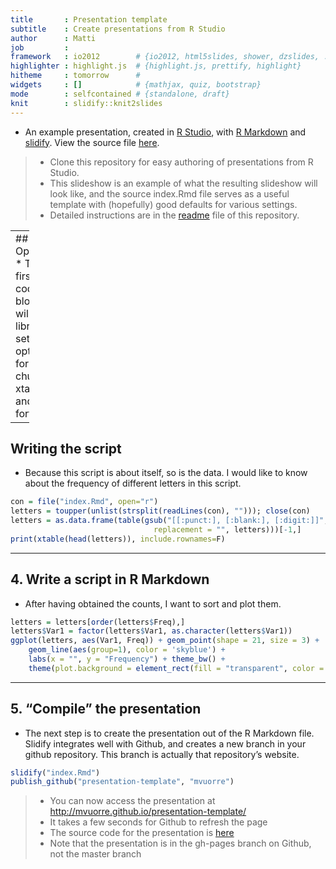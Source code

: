 ```yaml
---
title       : Presentation template
subtitle    : Create presentations from R Studio
author      : Matti
job         : 
framework   : io2012        # {io2012, html5slides, shower, dzslides, ...}
highlighter : highlight.js  # {highlight.js, prettify, highlight}
hitheme     : tomorrow      # 
widgets     : []            # {mathjax, quiz, bootstrap}
mode        : selfcontained # {standalone, draft}
knit        : slidify::knit2slides
---
```


* An example presentation, created in [R Studio](http://www.rstudio.com/), with [R Markdown](http://rmarkdown.rstudio.com/) and [slidify](http://slidify.github.io/). View the source file [here](https://github.com/mvuorre/presentation-template/tree/gh-pages).

> * Clone this repository for easy authoring of presentations from R Studio.
> * This slideshow is an example of what the resulting slideshow will look like, and the source index.Rmd file serves as a useful template with (hopefully) good defaults for various settings.
> * Detailed instructions are in the [readme](https://github.com/mvuorre/presentation-template) file of this repository.

---
## Options
* The first code block will load libraries, set options for chunks, xtable and so forth.
```r
library(ggplot2); library(xtable); library(slidify)
library(knitr)
opts_chunk$set(tidy = TRUE, results = 'asis', message = FALSE, 
               prompt = TRUE, dev.args=list(bg="transparent"), dpi=150,
               fig.align='center')
options(xtable.comment = FALSE, xtable.size = 10,
        xtable.type = "html") # xtable generates ugly comments by default
```

---

## Writing the script
* Because this script is about itself, so is the data. I would like to know about the frequency of different letters in this script. 

```r
con = file("index.Rmd", open="r")
letters = toupper(unlist(strsplit(readLines(con), ""))); close(con)
letters = as.data.frame(table(gsub("[[:punct:], [:blank:], [:digit:]]", 
                                replacement = "", letters)))[-1,]
print(xtable(head(letters)), include.rownames=F)
```

---

## 4. Write a script in R Markdown
* After having obtained the counts, I want to sort and plot them.
```r
letters = letters[order(letters$Freq),]
letters$Var1 = factor(letters$Var1, as.character(letters$Var1))
ggplot(letters, aes(Var1, Freq)) + geom_point(shape = 21, size = 3) +  
    geom_line(aes(group=1), color = 'skyblue') +  
    labs(x = "", y = "Frequency") + theme_bw() +  
    theme(plot.background = element_rect(fill = "transparent", color = "transparent"))
```

---

## 5. "Compile" the presentation
* The next step is to create the presentation out of the R Markdown file. Slidify integrates well with Github, and creates a new branch in your github repository. This branch is actually that repository's website.
```r
slidify("index.Rmd")
publish_github("presentation-template", "mvuorre")
```

> * You can now access the presentation at [http://mvuorre.github.io/presentation-template/](http://mvuorre.github.io/presentation-template/)
> * It takes a few seconds for Github to refresh the page
> * The source code for the presentation is [here](source)
> * Note that the presentation is in the gh-pages branch on Github, not the master branch
